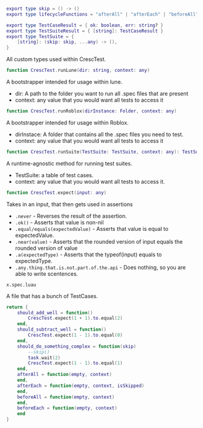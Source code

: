 ```lua
export type skip = () -> ()
export type lifecycleFunctions = "afterAll" | "afterEach" | "beforeAll" | "beforeEach"

export type TestCaseResult = { ok: boolean, err: string? }
export type TestSuiteResult = { [string]: TestCaseResult }
export type TestSuite = {
	[string]: (skip: skip, ...any) -> (),
}
```
All custom types used within CrescTest.

```lua 
function CrescTest.runLune(dir: string, context: any)
```
A bootstrapper intended for usage within lune.

* dir: A path to the folder you want to run all .spec files that are present
* context: any value that you would want all tests to access it
```lua 
function CrescTest.runRoblox(dirInstance: Folder, context: any)
```
A bootstrapper intended for usage within Roblox.

* dirInstace: A folder that contains all the .spec files you need to test.
* context: any value that you would want all tests to access it
```lua 
function CrescTest.runSuite(TestSuite: TestSuite, context: any): TestSuiteResult
```
A runtime-agnostic method for running test suites.

* TestSuite: a table of test cases.
* context: any value that you would want all tests to access it.

```lua 
function CrescTest.expect(input: any)
```
Takes in an input, that then gets used in assertions

* `.never` - Reverses the result of the assertion.
* `.ok()` - Asserts that value is non-nil
* `.equal/equals(expectedValue)` - Asserts that value is equal to expectedValue.
* `.near(value)` - Asserts that the rounded version of input equals the rounded version of value
* `.a(expectedType)` - Asserts that the typeof(input) equals to expectedType.
* `.any.thing.that.is.not.part.of.the.api` - Does nothing, so you are able to write scentences.

```
x.spec.luau
```
A file that has a bunch of TestCases.
```lua 
return {
    should_add_well = function()
        CrescTest.expect(1 + 1).to.equal(2)
    end,
    should_subtract_well = function()
        CrescTest.expect(1 - 1).to.equal(0)
    end,
    should_do_something_complex = function(skip)
        --skip()
        task.wait(2)
        CrescTest.expect(1 - 1).to.equal(1)
    end,
    afterAll = function(empty, context)
    end, 
    afterEach = function(empty, context, isSkipped)
    end, 
    beforeAll = function(empty, context)
    end,
    beforeEach = function(empty, context)
    end 
}
```